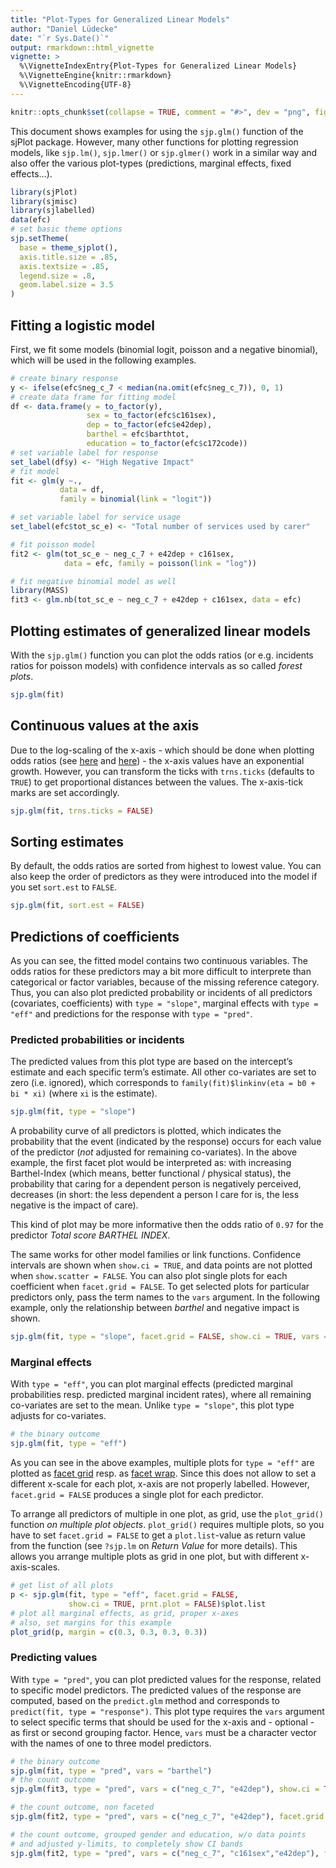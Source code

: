 ```yaml
---
title: "Plot-Types for Generalized Linear Models"
author: "Daniel Lüdecke"
date: "`r Sys.Date()`"
output: rmarkdown::html_vignette
vignette: >
  %\VignetteIndexEntry{Plot-Types for Generalized Linear Models}
  %\VignetteEngine{knitr::rmarkdown}
  %\VignetteEncoding{UTF-8}
---
```

```r
knitr::opts_chunk$set(collapse = TRUE, comment = "#>", dev = "png", fig.width = 7, fig.height = 5, message = FALSE, warning = FALSE)
```

This document shows examples for using the `sjp.glm()` function of the sjPlot package. However, many other functions for plotting regression models, like `sjp.lm()`, `sjp.lmer()` or `sjp.glmer()` work in a similar way and also offer the various plot-types (predictions, marginal effects, fixed effects...).

```r
library(sjPlot)
library(sjmisc)
library(sjlabelled)
data(efc)
# set basic theme options
sjp.setTheme(
  base = theme_sjplot(),
  axis.title.size = .85, 
  axis.textsize = .85, 
  legend.size = .8, 
  geom.label.size = 3.5
)
```


## Fitting a logistic model

First, we fit some models (binomial logit, poisson and a negative binomial), which will be used in the following examples.
```r
# create binary response
y <- ifelse(efc$neg_c_7 < median(na.omit(efc$neg_c_7)), 0, 1)
# create data frame for fitting model
df <- data.frame(y = to_factor(y),
                 sex = to_factor(efc$c161sex),
                 dep = to_factor(efc$e42dep),
                 barthel = efc$barthtot,
                 education = to_factor(efc$c172code))
# set variable label for response
set_label(df$y) <- "High Negative Impact"
# fit model
fit <- glm(y ~., 
           data = df, 
           family = binomial(link = "logit"))

# set variable label for service usage
set_label(efc$tot_sc_e) <- "Total number of services used by carer"

# fit poisson model
fit2 <- glm(tot_sc_e ~ neg_c_7 + e42dep + c161sex,
            data = efc, family = poisson(link = "log"))

# fit negative binomial model as well
library(MASS)
fit3 <- glm.nb(tot_sc_e ~ neg_c_7 + e42dep + c161sex, data = efc)
```

## Plotting estimates of generalized linear models

With the `sjp.glm()` function you can plot the odds ratios (or e.g. incidents ratios for poisson models) with confidence intervals as so called _forest plots_.
```r
sjp.glm(fit)
``` 

## Continuous values at the axis

Due to the log-scaling of the x-axis - which should be done when plotting odds ratios (see [here](https://academic.oup.com/aje/article/174/3/376/247288/Should-Graphs-of-Risk-or-Rate-Ratios-be-Plotted-on) and [here](http://www.ncbi.nlm.nih.gov/pmc/articles/PMC1127651/)) - the x-axis values have an exponential growth. However, you can transform the ticks with `trns.ticks` (defaults to `TRUE`) to get proportional distances between the values. The x-axis-tick marks are set accordingly.

```r
sjp.glm(fit, trns.ticks = FALSE)
``` 

## Sorting estimates

By default, the odds ratios are sorted from highest to lowest value. You can also keep the order of predictors as they were introduced into the model if you set `sort.est` to `FALSE`.
```r
sjp.glm(fit, sort.est = FALSE)
``` 

## Predictions of coefficients

As you can see, the fitted model contains two continuous variables. The odds ratios for these predictors may a bit more difficult to interprete than categorical or factor variables, because of the missing reference category. Thus, you can also plot predicted probability or incidents of all predictors (covariates, coefficients) with `type = "slope"`, marginal effects with `type = "eff"` and predictions for the response with `type = "pred"`.

### Predicted probabilities or incidents

The predicted values from this plot type are based on the intercept's estimate and each specific term's estimate. All other co-variates are set to zero (i.e. ignored), which corresponds to `family(fit)$linkinv(eta = b0 + bi * xi)` (where `xi` is the estimate).

```r
sjp.glm(fit, type = "slope")
```

A probability curve of all predictors is plotted, which indicates the probability that the event (indicated by the response) occurs for each value of the predictor (_not_ adjusted for remaining co-variates). In the above example, the first facet plot would be interpreted as: with increasing Barthel-Index (which means, better functional / physical status), the probability that caring for a dependent person is negatively perceived, decreases (in short: the less dependent a person I care for is, the less negative is the impact of care).

This kind of plot may be more informative then the odds ratio of `0.97` for the predictor _Total score BARTHEL INDEX_.

The same works for other model families or link functions. Confidence intervals are shown when `show.ci = TRUE`, and data points are not plotted when `show.scatter = FALSE`. You can also plot single plots for each coefficient when `facet.grid = FALSE`. To get selected plots for particular predictors only, pass the term names to the `vars` argument. In the following example, only the relationship between _barthel_ and negative impact is shown.

```r
sjp.glm(fit, type = "slope", facet.grid = FALSE, show.ci = TRUE, vars = "barthel")
```


### Marginal effects

With `type = "eff"`, you can plot marginal effects (predicted marginal probabilities resp. predicted marginal incident rates), where all remaining co-variates are set to the mean. Unlike `type = "slope"`, this plot type adjusts for co-variates.

```r
# the binary outcome
sjp.glm(fit, type = "eff")
```

As you can see in the above examples, multiple plots for `type = "eff"` are plotted as [facet grid](http://docs.ggplot2.org/current/facet_grid.html) resp. as [facet wrap](http://docs.ggplot2.org/current/facet_wrap.html). Since this does not allow to set a different x-scale for each plot, x-axis are not properly labelled. However, `facet.grid = FALSE` produces a single plot for each predictor.

To arrange all predictors of multiple in one plot, as grid, use the `plot_grid()` function _on multiple plot objects_. `plot_grid()` requires multiple plots, so you have to set `facet.grid = FALSE` to get a `plot.list`-value as return value from the function (see `?sjp.lm` on _Return Value_ for more details). This allows you arrange multiple plots as grid in one plot, but with different x-axis-scales.

```r
# get list of all plots
p <- sjp.glm(fit, type = "eff", facet.grid = FALSE, 
             show.ci = TRUE, prnt.plot = FALSE)$plot.list
# plot all marginal effects, as grid, proper x-axes
# also, set margins for this example
plot_grid(p, margin = c(0.3, 0.3, 0.3, 0.3))
``` 


### Predicting values

With `type = "pred"`, you can plot predicted values for the response, related to specific model predictors. The predicted values of the response are computed, based on the `predict.glm` method and corresponds to `predict(fit, type = "response")`. This plot type requires the `vars` argument to select specific terms that should be used for the x-axis and - optional - as first or second grouping factor. Hence, `vars` must be a character vector with the names of one to three model predictors.

```r
# the binary outcome
sjp.glm(fit, type = "pred", vars = "barthel")
# the count outcome
sjp.glm(fit3, type = "pred", vars = c("neg_c_7", "e42dep"), show.ci = TRUE)

# the count outcome, non faceted
sjp.glm(fit2, type = "pred", vars = c("neg_c_7", "e42dep"), facet.grid = FALSE)

# the count outcome, grouped gender and education, w/o data points
# and adjusted y-limits, to completely show CI bands
sjp.glm(fit2, type = "pred", vars = c("neg_c_7", "c161sex","e42dep"), facet.grid = FALSE, show.ci = TRUE, show.scatter = FALSE, axis.lim = c(0, 4))
```

